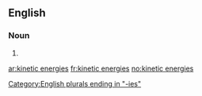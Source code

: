 ==English==

===Noun===
{{head|en|noun plural form|head=[[kinetic]] [[energy|energies]]}}

# {{plural of|kinetic energy|lang=en}}

[[Category:English plurals ending in "-ies"]]

[[ar:kinetic energies]]
[[fr:kinetic energies]]
[[no:kinetic energies]]